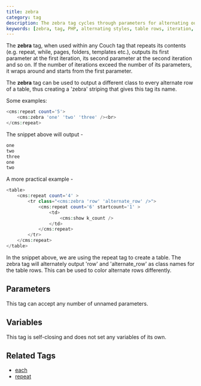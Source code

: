 ```yaml
---
title: zebra
category: tag
description: The zebra tag cycles through parameters for alternating output in repeating contexts, commonly used for alternating row styles in tables.
keywords: [zebra, tag, PHP, alternating styles, table rows, iteration, CSS classes]
---
```


The **zebra** tag, when used within any Couch tag that repeats its contents (e.g. repeat, while, pages, folders, templates etc.), outputs its first parameter at the first iteration, its second parameter at the second iteration and so on. If the number of iterations exceed the number of its parameters, it wraps around and starts from the first parameter.

The **zebra** tag can be used to output a different class to every alternate row of a table, thus creating a 'zebra' striping that gives this tag its name.

Some examples:

```php
<cms:repeat count='5'>
    <cms:zebra 'one' 'two' 'three' /><br>
</cms:repeat>
```

The snippet above will output -

```html
one
two
three
one
two
```

A more practical example -

```php
<table>
    <cms:repeat count='4' >
        <tr class="<cms:zebra 'row' 'alternate_row' />">
            <cms:repeat count='6' startcount='1' >
                <td>
                    <cms:show k_count />
                </td>
            </cms:repeat>
        </tr>
    </cms:repeat>
</table>
```

In the snippet above, we are using the repeat tag to create a table. The zebra tag will alternately output 'row' and 'alternate_row' as class names for the table rows. This can be used to color alternate rows differently.

## Parameters

This tag can accept any number of unnamed parameters.

## Variables

This tag is self-closing and does not set any variables of its own.

## Related Tags

*   [each](../each.html)
*   [repeat](../repeat.html)
